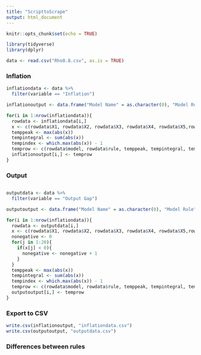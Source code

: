 ---
title: "ScripttoScrape"
output: html_document
---

```{r setup, include=FALSE}
knitr::opts_chunk$set(echo = TRUE)
```

```{r}
library(tidyverse)
library(dplyr)
```

```{r}
data <- read.csv("Rho0.8.csv", as.is = TRUE)
```



### Inflation
```{r}
inflationdata <- data %>%
  filter(variable == "Inflation")
```

```{r}
inflationoutput <- data.frame("Model Name" = as.character(0), "Model Rule" = as.character(0) ,"PeakInflation" = as.numeric(0), "Integral" = as.numeric(0), "TimeofPeak" = as.numeric(0))

for(i in 1:nrow(inflationdata)){
  rowdata <- inflationdata[i,]
  x <- c(rowdata$X1, rowdata$X2, rowdata$X3, rowdata$X4, rowdata$X5,rowdata$X6,rowdata$X7,rowdata$X8,rowdata$X9,rowdata$X10,rowdata$X11,rowdata$X12,rowdata$X13,rowdata$X14,rowdata$X15,rowdata$X16,rowdata$X17,rowdata$X18,rowdata$X19,rowdata$X20,rowdata$X21)
  temppeak <- max(abs(x))
  tempintegral <- sum(abs(x))
  tempindex <- which.max(abs(x)) - 1
  temprow <- c(rowdata$model, rowdata$rule, temppeak, tempintegral, tempindex)
  inflationoutput[i,] <- temprow
}
```

### Output
```{r}

```



```{r}
outputdata <- data %>%
  filter(variable == "Output Gap")
```

```{r}
outputoutput <- data.frame("Model Name" = as.character(0), "Model Rule" = as.character(0) ,"PeakOutput" = as.numeric(0), "Integral" = as.numeric(0), "TimeofPeak" = as.numeric(0), "PropNegative")

for(i in 1:nrow(inflationdata)){
  rowdata <- outputdata[i,]
  x <- c(rowdata$X1, rowdata$X2, rowdata$X3, rowdata$X4, rowdata$X5,rowdata$X6,rowdata$X7,rowdata$X8,rowdata$X9,rowdata$X10,rowdata$X11,rowdata$X12,rowdata$X13,rowdata$X14,rowdata$X15,rowdata$X16,rowdata$X17,rowdata$X18,rowdata$X19,rowdata$X20,rowdata$X21)
  nonegative <- 0
  for(j in 1:20){
    if(x[j] < 0){
      nonegative <- nonegative + 1
    }
  }
  temppeak <- max(abs(x))
  tempintegral <- sum(abs(x))
  tempindex <- which.max(abs(x)) - 1
  temprow <- c(rowdata$model, rowdata$rule, temppeak, tempintegral, tempindex, nonegative/20)
  outputoutput[i,] <- temprow
}
```

### Export to CSV
```{r}
write.csv(inflationoutput, "inflationdata.csv")
write.csv(outputoutput, "outputdata.csv")


```


### Differences between rules 
